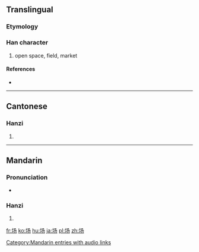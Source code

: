 {{also|場}}
==Translingual==

===Etymology===
{{Han simp|場|f=昜|t=丿丿𠄎}}

===Han character===
{{Han char|rn=32|rad=土|as=03|sn=6|four=|canj=土弓尸竹 (GNSH)}}

# open space, field, market

====References====
* {{Han ref|kx=0224.181|hdz=10421.010|uh=573A|ud=22330}}

----

==Cantonese==

===Hanzi===
{{yue-hanzi|jyut=|y=cheung4|tra=場}}

# {{defn|lang=yue|sort=土03}}

----

==Mandarin==

===Pronunciation===
* {{audio|zh-chǎng.ogg|audio}}

===Hanzi===
{{cmn-hanzi|tra=場|pin=[[chǎng]] ([[chang3]])|wg=ch'ang<sup>3</sup>}}

# {{defn|lang=cmn|sort=土03}}

[[Category:Mandarin entries with audio links]]

[[fr:场]]
[[ko:场]]
[[hu:场]]
[[ja:场]]
[[pl:场]]
[[zh:场]]